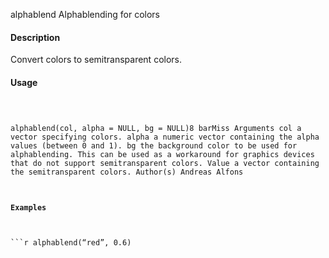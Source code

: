 
alphablend
Alphablending for colors

#### Description 

Convert colors to semitransparent colors.

#### Usage 
<pre><code>

alphablend(col, alpha = NULL, bg = NULL)8
barMiss
Arguments
col a vector specifying colors.
alpha a numeric vector containing the alpha values (between 0 and 1).
bg the background color to be used for alphablending. This can be used as a
workaround for graphics devices that do not support semitransparent colors.
Value
a vector containing the semitransparent colors.
Author(s)
Andreas Alfons

#### Examples 
```r
alphablend("red", 0.6)
